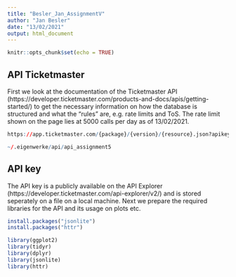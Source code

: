 ```yaml
---
title: "Besler_Jan_AssignmentV"
author: "Jan Besler"
date: "13/02/2021"
output: html_document
---
```


```r
knitr::opts_chunk$set(echo = TRUE)
```

## API Ticketmaster
First we look at the documentation of the Ticketmaster API (https://developer.ticketmaster.com/products-and-docs/apis/getting-started/) to get the necessary information on how the database is structured and what the "rules" are, e.g. rate limits and ToS.
The rate limit shown on the page lies at 5000 calls per day as of 13/02/2021.

```r

https://app.ticketmaster.com/{package}/{version}/{resource}.json?apikey=**{API key}

~/.eigenwerke/api/api_assignment5

```

## API key
The API key is a publicly available on the API Explorer (https://developer.ticketmaster.com/api-explorer/v2/) and is stored seperately on a file on a local machine. Next we prepare the required libraries for the API and its usage on plots etc.

```r
install.packages("jsonlite")
install.packages("httr")

library(ggplot2)
library(tidyr)
library(dplyr)
library(jsonlite)
library(httr)

```

